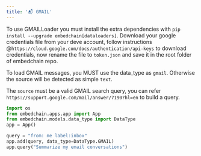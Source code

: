 ```yaml
---
title: '📬 GMAIL'
---
```


To use GMAILLoader you must install the extra dependencies with `pip install --upgrade embedchain[dataloaders]`. Download your google credentials file from your deve account, follow instructions @`https://cloud.google.com/docs/authentication/api-keys` to download credentials, now rename the file to `token.json` and save it in the root folder of embedchain repo.

To load GMAIL messages, you MUST use the data_type as `gmail`. Otherwise the source will be detected as simple `text`.

The `source` must be a valid GMAIL search query, you can refer `https://support.google.com/mail/answer/7190?hl=en` to build a query.

```python
import os
from embedchain.apps.app import App
from embedchain.models.data_type import DataType
app = App()

query = "from: me label:inbox"
app.add(query, data_type=DataType.GMAIL)
app.query("Summarize my email conversations")
```